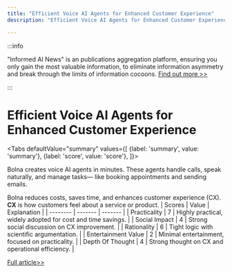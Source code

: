 ```yaml
---
title: "Efficient Voice AI Agents for Enhanced Customer Experience"
description: "Efficient Voice AI Agents for Enhanced Customer Experience"

---
```



:::info

"Informed AI News" is an publications aggregation platform, ensuring you only gain the most valuable information, to eliminate information asymmetry and break through the limits of information cocoons.  [Find out more >>](/)

:::

# Efficient Voice AI Agents for Enhanced Customer Experience


<Tabs
	defaultValue="summary"
	values={[
	{label: 'summary', value: 'summary'},
	{label: 'score', value: 'score'},
]}>
<TabItem value="summary">


Bolna creates voice AI agents in minutes.
These agents handle calls, speak naturally, and manage tasks—
like booking appointments and sending emails.

Bolna reduces costs, saves time, and enhances customer experience (CX).
**CX** is how customers feel about a service or product.
</TabItem>
<TabItem value="score">
	| Scores     | Value   | Explanation |
	| -------- | ------- | ------- |
	| Practicality  | 7    | Highly practical, widely adopted for cost and time savings.    |
	| Social Impact | 4     | Strong social discussion on CX improvement.    |
	| Rationality    | 6    | Tight logic with scientific argumentation.    |
	| Entertainment Value    | 2    | Minimal entertainment, focused on practicality.    |
	| Depth Of Thought    | 4    | Strong thought on CX and operational efficiency.    |
</TabItem>
</Tabs>

[Full article>>](https://www.producthunt.com/posts/bolna)
